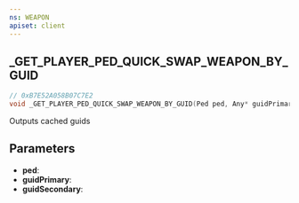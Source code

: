 ```yaml
---
ns: WEAPON
apiset: client
---
```

## _GET_PLAYER_PED_QUICK_SWAP_WEAPON_BY_GUID

```c
// 0xB7E52A058B07C7E2
void _GET_PLAYER_PED_QUICK_SWAP_WEAPON_BY_GUID(Ped ped, Any* guidPrimary, Any* guidSecondary);
```

Outputs cached guids

## Parameters
* **ped**:
* **guidPrimary**:
* **guidSecondary**: